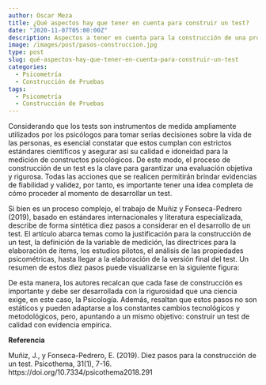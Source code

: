 ```yaml
---
author: Oscar Meza
title: ¿Qué aspectos hay que tener en cuenta para construir un test?
date: "2020-11-07T05:00:00Z"
description: Aspectos a tener en cuenta para la construcción de una prueba psicológica.     Aquí encontrará 10 pasos para cumplir su objetivo.
image: /images/post/pasos-construccion.jpg
type: post
slug: qué-aspectos-hay-que-tener-en-cuenta-para-construir-un-test
categories:
  - Psicometría
  - Construcción de Pruebas
tags:
  - Psicometría
  - Construcción de Pruebas
---
```


Considerando que los tests son instrumentos de medida ampliamente utilizados por los psicólogos para tomar serias decisiones sobre la vida de las personas, es esencial constatar que estos cumplan con estrictos estándares científicos y asegurar así su calidad e idoneidad para la medición de constructos psicológicos. De este modo, el proceso de construcción de un test es la clave para garantizar una evaluación objetiva y rigurosa. Todas las acciones que se realicen permitirán brindar evidencias de fiabilidad y validez, por tanto, es importante tener una idea completa de cómo proceder al momento de desarrollar un test.

Si bien es un proceso complejo, el trabajo de Muñiz y Fonseca-Pedrero (2019), basado en estándares internacionales y literatura especializada, describe de forma sintética diez pasos a considerar en el desarrollo de un test. El artículo abarca temas como la justificación para la construcción de un test, la definición de la variable de medición, las directrices para la elaboración de ítems, los estudios pilotos, el análisis de las propiedades psicométricas, hasta llegar a la elaboración de la versión final del test. Un resumen de estos diez pasos puede visualizarse en la siguiente figura:



De esta manera, los autores recalcan que cada fase de construcción es importante y debe ser desarrollada con la rigurosidad que una ciencia exige, en este caso, la Psicología. Además, resaltan que estos pasos no son estáticos y pueden adaptarse a los constantes cambios tecnológicos y metodológicos, pero, apuntando a un mismo objetivo: construir un test de calidad con evidencia empírica.

**Referencia**

Muñiz, J., y Fonseca-Pedrero, E. (2019). Diez pasos para la construcción de un test. Psicothema, 31(1), 7-16. https://doi.org/10.7334/psicothema2018.291 
